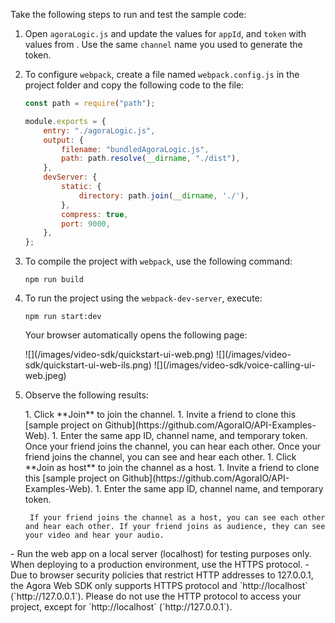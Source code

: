 <PlatformWrapper platform = "web">

Take the following steps to run and test the sample code:

1. Open `agoraLogic.js` and update the values for `appId`, and `token` with values from <Vg k="CONSOLE" />. Use the same `channel` name you used to generate the token.

1. To configure `webpack`, create a file named `webpack.config.js` in the project folder and copy the following code to the file:

    ```js
    const path = require("path");

    module.exports = {
        entry: "./agoraLogic.js",
        output: {
            filename: "bundledAgoraLogic.js",
            path: path.resolve(__dirname, "./dist"),
        },
        devServer: {
            static: {
                directory: path.join(__dirname, './'), 
            },
            compress: true,
            port: 9000,
        },
    };
    ```

1. To compile the project with `webpack`, use the following command:
    
    ```shell
    npm run build
    ```

1. To run the project using the `webpack-dev-server`, execute:

    ```shell
    npm run start:dev
    ```

    Your browser automatically opens the following page:

    <ProductWrapper product='video-calling'>
    ![](/images/video-sdk/quickstart-ui-web.png)
    </ProductWrapper>
    <ProductWrapper product='interactive-live-streaming, broadcast-streaming'>
    ![](/images/video-sdk/quickstart-ui-web-ils.png)
    </ProductWrapper>
    <ProductWrapper product='voice-calling'>
    ![](/images/video-sdk/voice-calling-ui-web.jpeg)
    </ProductWrapper>

1. Observe the following results:

    <ProductWrapper product="[video-calling, voice-calling]">
    1. Click **Join** to join the channel. 
    1. Invite a friend to clone this [sample project on Github](https://github.com/AgoraIO/API-Examples-Web). 
    1. Enter the same app ID, channel name, and temporary token.
    <ProductWrapper product="voice-calling">
        Once your friend joins the channel, you can hear each other.
    </ProductWrapper>
    <ProductWrapper product="video-calling">
        Once your friend joins the channel, you can see and hear each other.
    </ProductWrapper>
    </ProductWrapper>

    <ProductWrapper product='interactive-live-streaming, broadcast-streaming'>
    1. Click **Join as host** to join the channel as a host. 
    1. Invite a friend to clone this [sample project on Github](https://github.com/AgoraIO/API-Examples-Web). 
    1. Enter the same app ID, channel name, and temporary token.
        
        If your friend joins the channel as a host, you can see each other and hear each other. If your friend joins as audience, they can see your video and hear your audio.
    </ProductWrapper>

<Admonition type="info" title="Information">
 - Run the web app on a local server (localhost) for testing purposes only. When deploying to a production environment, use the HTTPS protocol.
 - Due to browser security policies that restrict HTTP addresses to 127.0.0.1, the Agora Web SDK only supports HTTPS protocol and `http://localhost` (`http://127.0.0.1`). Please do not use the HTTP protocol to access your project, except for `http://localhost` (`http://127.0.0.1`).
</Admonition>

</PlatformWrapper>